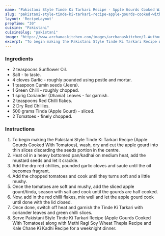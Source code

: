---
name: "Pakistani Style Tinde Ki Tarkari Recipe - Apple Gourds Cooked With Tomatoes"
slug: "pakistani-style-tinde-ki-tarkari-recipe-apple-gourds-cooked-with-tomatoes"
layout: 'RecipeLayout'
prepTime: "30"
cuisine: "Pakistani"
cuisineSlug: "pakistani"
image: "https://www.archanaskitchen.com/images/archanaskitchen/1-Author/nithya.anantham/Tinde_Ki_Tarkari_Pakistani_Style_Apple_Gourds_Cooked_With_Tomatoes.jpg"
excerpt: "To begin making the Pakistani Style Tinde Ki Tarkari Recipe Apple Gourds Cooked With Tomatoes, wash, dry and cut the apple gourd into thin slices discarding the seeds portion in the centre"
---

### Ingredients

- 2 teaspoons Sunflower Oil.
- Salt - to taste.
- 4 cloves Garlic - roughly pounded using pestle and mortar.
- 1 teaspoon Cumin seeds (Jeera).
- 1 Green Chilli - roughly chopped.
- 1 sprig Coriander (Dhania) Leaves - for garnish.
- 2 teaspoons Red Chilli flakes.
- 2 Dry Red Chillies.
- 500 grams Tinda (Apple Gourd) - sliced.
- 2 Tomatoes - finely chopped.

### Instructions

1. To begin making the Pakistani Style Tinde Ki Tarkari Recipe (Apple Gourds Cooked With Tomatoes), wash, dry and cut the apple gourd into thin slices discarding the seeds portion in the centre.
1. Heat oil in a heavy bottomed pan/kadhai on medium heat, add the mustard seeds and let it crackle.
1. Add the dry red chillies, pounded garlic cloves and saute until the oil becomes fragrant.
1. Add the chopped tomatoes and cook until they turns soft and a little mushy.
1. Once the tomatoes are soft and mushy, add the sliced apple gourd/tinda, season with salt and cook until the gourds are half cooked.
1. Now, add in the red chilli flakes, mix well and let the apple gourd cook until done with the lid closed.
1. Once done, switch off heat and garnish the Tinde Ki Tarkari with coriander leaves and green chilli slices.
1. Serve Pakistani Style Tinde Ki Tarkari Recipe (Apple Gourds Cooked With Tomatoes) along with Methi Ragi Soy Wheat Thepla Recipe and Kale Chane Ki Kadhi Recipe for a weeknight dinner.
